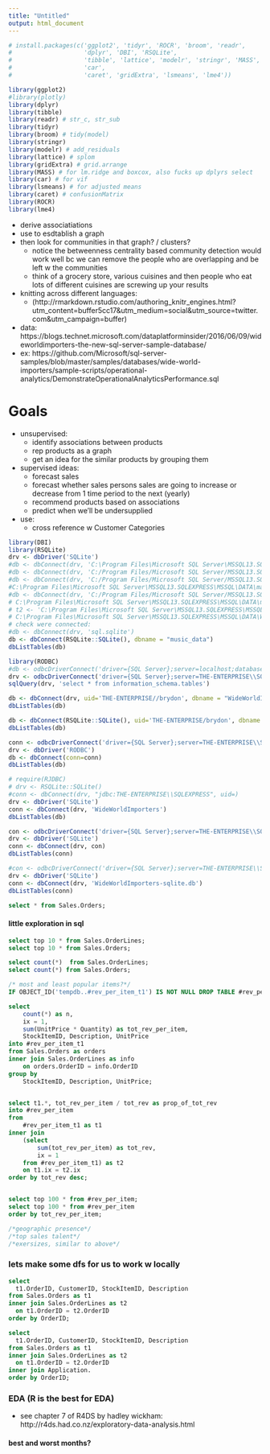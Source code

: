 ```yaml
---
title: "Untitled"
output: html_document
---
```



```r
# install.packages(c('ggplot2', 'tidyr', 'ROCR', 'broom', 'readr',    
#                    'dplyr', 'DBI', 'RSQLite',
#                    'tibble', 'lattice', 'modelr', 'stringr', 'MASS', 
#                    'car',
#                    'caret', 'gridExtra', 'lsmeans', 'lme4'))

library(ggplot2)
#library(plotly)
library(dplyr)
library(tibble)
library(readr) # str_c, str_sub
library(tidyr)
library(broom) # tidy(model)
library(stringr)
library(modelr) # add_residuals
library(lattice) # splom
library(gridExtra) # grid.arrange
library(MASS) # for lm.ridge and boxcox, also fucks up dplyrs select 
library(car) # for vif
library(lsmeans) # for adjusted means
library(caret) # confusionMatrix
library(ROCR)
library(lme4) 


```


- derive associatiations
- use to esdtablish a graph
- then look for communities in that graph? / clusters?
    - notice the betweenness centrality based community detection would work well bc we can remove the people who are overlapping and be left w the communities 
    - think of a grocery store, various cuisines and then people who eat lots of different cuisines are screwing up your results
    
    
- knitting across different languages: 
    - (http://rmarkdown.rstudio.com/authoring_knitr_engines.html?utm_content=buffer5cc17&utm_medium=social&utm_source=twitter.com&utm_campaign=buffer)
- data: https://blogs.technet.microsoft.com/dataplatforminsider/2016/06/09/wideworldimporters-the-new-sql-server-sample-database/
- ex: https://github.com/Microsoft/sql-server-samples/blob/master/samples/databases/wide-world-importers/sample-scripts/operational-analytics/DemonstrateOperationalAnalyticsPerformance.sql


# Goals
- unsupervised:
    - identify associations between products
    - rep products as a graph
    - get an idea for the similar products by grouping them
- supervised ideas:
    - forecast sales 
    - forecast whether sales persons sales are going to increase or decrease from 1 time period to the next (yearly)
    - recommend products based on associations
    - predict when we'll be undersupplied
    
- use:
    - cross reference w Customer Categories

```r
library(DBI)
library(RSQLite)
drv <- dbDriver('SQLite')
#db <- dbConnect(drv, 'C:\Program Files\Microsoft SQL Server\MSSQL13.SQLEXPRESS\MSSQL\DATA\WideWorldImporters.mdf')
#db <- dbConnect(drv, 'C:/Program Files/Microsoft SQL Server/MSSQL13.SQLEXPRESS/MSSQL/DATA/WideWorldImporters.mdf')
#db <- dbConnect(drv, 'C:/Program Files/Microsoft SQL Server/MSSQL13.SQLEXPRESS/MSSQL/DATA/music_Data.mdf')
#C:\Program Files\Microsoft SQL Server\MSSQL13.SQLEXPRESS\MSSQL\DATA\master.mdf
#db <- dbConnect(drv, 'C:/Program Files/Microsoft SQL Server/MSSQL13.SQLEXPRESS/MSSQL/DATA/music_Data')
# C:\Program Files\Microsoft SQL Server\MSSQL13.SQLEXPRESS\MSSQL\DATA\music_Data.mdf
# t2 <- 'C:\Program Files\Microsoft SQL Server\MSSQL13.SQLEXPRESS\MSSQL\DATA\WideWorldImporters_UserData.ndf'
# C:\Program Files\Microsoft SQL Server\MSSQL13.SQLEXPRESS\MSSQL\DATA\WideWorldImporters_InMemory_Data_1
# check were connected:
#db <- dbConnect(drv, 'sql.sqlite')
db <- dbConnect(RSQLite::SQLite(), dbname = "music_data")
dbListTables(db)
```

```r
library(RODBC) 
#db <- odbcDriverConnect('driver={SQL Server};server=localhost;database=WideWorldImporters;trusted_connection=true')
drv <- odbcDriverConnect('driver={SQL Server};server=THE-ENTERPRISE\\SQLEXPRESS;database=WideWorldImporters;trusted_connection=true')
sqlQuery(drv, 'select * from information_schema.tables')
```

```r
db <- dbConnect(drv, uid='THE-ENTERPRISE//brydon', dbname = "WideWorldImporters")
dbListTables(db)
```

```r
db <- dbConnect(RSQLite::SQLite(), uid='THE-ENTERPRISE/brydon', dbname = "WideWorldImporters")
dbListTables(db)
```


```r
conn <- odbcDriverConnect('driver={SQL Server};server=THE-ENTERPRISE\\SQLEXPRESS;database=WideWorldImporters;trusted_connection=true')
drv <- dbDriver('RODBC')
db <- dbConnect(conn=conn)
dbListTables(db)
```

```r
# require(RJDBC)
# drv <- RSQLite::SQLite()
#conn <- dbConnect(drv, "jdbc:THE-ENTERPRISE\\SQLEXPRESS", uid=)
drv <- dbDriver('SQLite')
conn <- dbConnect(drv, 'WideWorldImporters')
dbListTables(db)
```


```r
con <- odbcDriverConnect('driver={SQL Server};server=THE-ENTERPRISE\\SQLEXPRESS;database=WideWorldImporters;trusted_connection=true')
drv <- dbDriver('SQLite')
conn <- dbConnect(drv, con)
dbListTables(conn)
```

```r
#con <- odbcDriverConnect('driver={SQL Server};server=THE-ENTERPRISE\\SQLEXPRESS;database=WideWorldImporters;trusted_connection=true')
drv <- dbDriver('SQLite')
conn <- dbConnect(drv, 'WideWorldImporters-sqlite.db')
dbListTables(conn)
```

```sql
select * from Sales.Orders;
```

#### little exploration in sql
```sql
select top 10 * from Sales.OrderLines;
select top 10 * from Sales.Orders;

select count(*)  from Sales.OrderLines;
select count(*) from Sales.Orders;

/* most and least popular items?*/
IF OBJECT_ID('tempdb..#rev_per_item_t1') IS NOT NULL DROP TABLE #rev_per_item_t1;

select 
	count(*) as n, 
	ix = 1,
	sum(UnitPrice * Quantity) as tot_rev_per_item,
	StockItemID, Description, UnitPrice
into #rev_per_item_t1
from Sales.Orders as orders
inner join Sales.OrderLines as info
	on orders.OrderID = info.OrderID
group by 
	StockItemID, Description, UnitPrice;


select t1.*, tot_rev_per_item / tot_rev as prop_of_tot_rev
into #rev_per_item
from 
	#rev_per_item_t1 as t1
inner join 
	(select 
		sum(tot_rev_per_item) as tot_rev,
		ix = 1
	from #rev_per_item_t1) as t2
	on t1.ix = t2.ix
order by tot_rev desc;


select top 100 * from #rev_per_item;
select top 100 * from #rev_per_item
order by tot_rev_per_item;

/*geographic presence*/
/*top sales talent*/
/*exersizes, similar to above*/
```

### lets make some dfs for us to work w locally
```sql
select
  t1.OrderID, CustomerID, StockItemID, Description
from Sales.Orders as t1
inner join Sales.OrderLines as t2
  on t1.OrderID = t2.OrderID
order by OrderID;
```

```sql
select
  t1.OrderID, CustomerID, StockItemID, Description
from Sales.Orders as t1
inner join Sales.OrderLines as t2
  on t1.OrderID = t2.OrderID
inner join Application.
order by OrderID;
```

### EDA (R is the best for EDA)
- see chapter 7 of R4DS by hadley wickham: http://r4ds.had.co.nz/exploratory-data-analysis.html

#### best and worst months?
```{}

```


#### 


